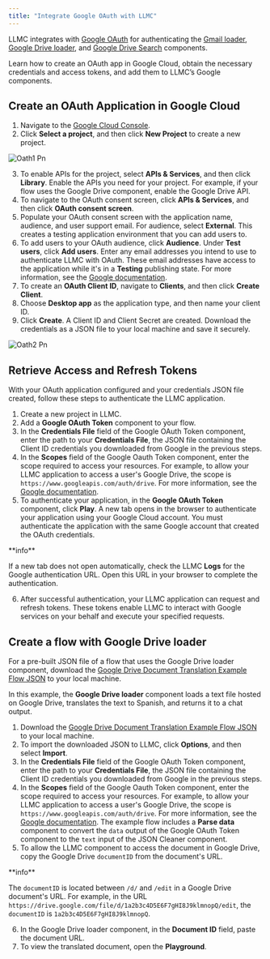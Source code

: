 ```yaml
---
title: "Integrate Google OAuth with LLMC"
---
```


LLMC integrates with [Google OAuth](https://developers.google.com/identity/protocols/oauth2) for authenticating the [Gmail loader](https://devrel.mintlify.app/Components/Data#gmail-loader), [Google Drive loader](https://devrel.mintlify.app/Components/Data#gmail-loader), and [Google Drive Search](https://devrel.mintlify.app/Components/Data#gmail-loader) components.

Learn how to create an OAuth app in Google Cloud, obtain the necessary credentials and access tokens, and add them to LLMC’s Google components.

## **Create an OAuth Application in Google Cloud**

1. Navigate to the [Google Cloud Console](https://console.cloud.google.com/).
2. Click **Select a project**, and then click **New Project** to create a new project.

![Oath1 Pn](/images/oath1.png)

3. To enable APIs for the project, select **APIs & Services**, and then click **Library**. Enable the APIs you need for your project. For example, if your flow uses the Google Drive component, enable the Google Drive API.
4. To navigate to the OAuth consent screen, click **APIs & Services**, and then click **OAuth consent screen**.
5. Populate your OAuth consent screen with the application name, audience, and user support email. For audience, select **External**. This creates a testing application environment that you can add users to.
6. To add users to your OAuth audience, click **Audience**. Under **Test users**, click **Add users**. Enter any email addresses you intend to use to authenticate LLMC with OAuth. These email addresses have access to the application while it's in a **Testing** publishing state. For more information, see the [Google documentation](https://support.google.com/cloud/answer/13461325?hl=en).
7. To create an **OAuth Client ID**, navigate to **Clients**, and then click **Create Client**.
8. Choose **Desktop app** as the application type, and then name your client ID.
9. Click **Create**. A Client ID and Client Secret are created. Download the credentials as a JSON file to your local machine and save it securely.

![Oath2 Pn](/images/oath2.png)

## **Retrieve Access and Refresh Tokens**

With your OAuth application configured and your credentials JSON file created, follow these steps to authenticate the LLMC application.

1. Create a new project in LLMC.
2. Add a **Google OAuth Token** component to your flow.
3. In the **Credentials File** field of the Google OAuth Token component, enter the path to your **Credentials File**, the JSON file containing the Client ID credentials you downloaded from Google in the previous steps.
4. In the **Scopes** field of the Google Oauth Token component, enter the scope required to access your resources. For example, to allow your LLMC application to access a user's Google Drive, the scope is `https://www.googleapis.com/auth/drive`. For more information, see the [Google documentation](https://developers.google.com/identity/protocols/oauth2/scopes).
5. To authenticate your application, in the **Google OAuth Token** component, click **Play**. A new tab opens in the browser to authenticate your application using your Google Cloud account. You must authenticate the application with the same Google account that created the OAuth credentials.

<Info>
  **info**

  If a new tab does not open automatically, check the LLMC **Logs** for the Google authentication URL. Open this URL in your browser to complete the authentication.
</Info>

6. After successful authentication, your LLMC application can request and refresh tokens. These tokens enable LLMC to interact with Google services on your behalf and execute your specified requests.

## **Create a flow with Google Drive loader**

For a pre-built JSON file of a flow that uses the Google Drive loader component, download the [Google Drive Document Translation Example Flow JSON](https://docs.langflow.org/files/Google_Drive_Docs_Translations_Example.json) to your local machine.

In this example, the **Google Drive loader** component loads a text file hosted on Google Drive, translates the text to Spanish, and returns it to a chat output.

1. Download the [Google Drive Document Translation Example Flow JSON](https://docs.langflow.org/files/Google_Drive_Docs_Translations_Example.json) to your local machine.
2. To import the downloaded JSON to LLMC, click **Options**, and then select **Import**.
3. In the **Credentials File** field of the Google OAuth Token component, enter the path to your **Credentials File**, the JSON file containing the Client ID credentials you downloaded from Google in the previous steps.
4. In the **Scopes** field of the Google Oauth Token component, enter the scope required to access your resources. For example, to allow your LLMC application to access a user's Google Drive, the scope is `https://www.googleapis.com/auth/drive`. For more information, see the [Google documentation](https://developers.google.com/identity/protocols/oauth2/scopes). The example flow includes a **Parse data** component to convert the `data` output of the Google OAuth Token component to the `text` input of the JSON Cleaner component.
5. To allow the LLMC component to access the document in Google Drive, copy the Google Drive `documentID` from the document's URL.

<Info>
  **info**

  The `documentID` is located between `/d/` and `/edit` in a Google Drive document's URL. For example, in the URL `https://drive.google.com/file/d/1a2b3c4D5E6F7gHI8J9klmnopQ/edit`, the `documentID` is `1a2b3c4D5E6F7gHI8J9klmnopQ`.
</Info>

6. In the Google Drive loader component, in the **Document ID** field, paste the document URL.
7. To view the translated document, open the **Playground**.